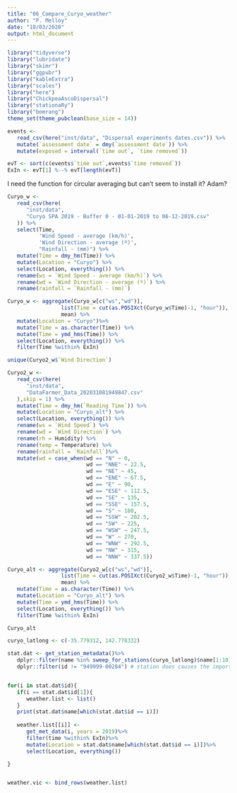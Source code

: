 ```yaml
---
title: "06_Compare_Curyo_weather"
author: "P. Melloy"
date: "10/03/2020"
output: html_document
---
```


```r
library("tidyverse")
library("lubridate")
library("skimr")
library("ggpubr")
library("kableExtra")
library("scales")
library("here")
library("ChickpeaAscoDispersal")
library("stationaRy")
library("bomrang")
theme_set(theme_pubclean(base_size = 14))
```


```r
events <-
   read_csv(here("inst/data", "Dispersal experiments dates.csv")) %>%
   mutate(`assessment date` = dmy(`assessment date`)) %>%
   mutate(exposed = interval(`time out`, `time removed`))

evT <- sort(c(events$`time out`,events$`time removed`))
ExIn <- evT[1] %--% evT[length(evT)]
```

I need the function for circular averaging but can't seem to install it? Adam?

```r
Curyo_w <-
   read_csv(here(
      "inst/data",
      "Curyo SPA 2019 - Buffer 0 - 01-01-2019 to 06-12-2019.csv"
   )) %>%
   select(Time,
          'Wind Speed - average (km/h)',
          'Wind Direction - average (º)',
          "Rainfall - (mm)") %>%
   mutate(Time = dmy_hm(Time)) %>%
   mutate(Location = "Curyo") %>%
   select(Location, everything()) %>%
   rename(ws = `Wind Speed - average (km/h)`) %>%
   rename(wd = `Wind Direction - average (º)`) %>%
   rename(rainfall = `Rainfall - (mm)`)

Curyo_w <- aggregate(Curyo_w[c("ws","wd")], 
                 list(Time = cut(as.POSIXct(Curyo_w$Time)-1, "hour")),
                 mean) %>%
   mutate(Location = "Curyo")%>%
   mutate(Time = as.character(Time)) %>%
   mutate(Time = ymd_hms(Time)) %>%
   select(Location, everything()) %>%
   filter(Time %within% ExIn)

unique(Curyo2_w$`Wind Direction`)
```
```r
Curyo2_w <-
   read_csv(here(
      "inst/data",
      "DataFarmer_Data_202031081949847.csv"
   ),skip = 1) %>%
   mutate(Time = dmy_hm(`Reading Time`)) %>%
   mutate(Location = "Curyo_alt") %>%
   select(Location, everything()) %>%
   rename(ws = `Wind Speed`) %>%
   rename(wd = `Wind Direction`) %>%
   rename(rh = Humidity) %>%
   rename(temp = Temperature) %>%
   rename(rainfall = `Rainfall`)%>%
   mutate(wd = case_when(wd == "N" ~ 0,
                         wd == "NNE" ~ 22.5,
                         wd == "NE" ~ 45,
                         wd == "ENE" ~ 67.5,
                         wd == "E" ~ 90,
                         wd == "ESE" ~ 112.5,
                         wd == "SE" ~ 135,
                         wd == "SSE" ~ 157.5,
                         wd == "S" ~ 180,
                         wd == "SSW" ~ 202.5,
                         wd == "SW" ~ 225,
                         wd == "WSW" ~ 247.5,
                         wd == "W" ~ 270,
                         wd == "WNW" ~ 292.5,
                         wd == "NW" ~ 315,
                         wd == "NNW" ~ 337.5))

Curyo_alt <- aggregate(Curyo2_w[c("ws","wd")], 
                 list(Time = cut(as.POSIXct(Curyo2_w$Time)-1, "hour")),
                 mean) %>%
   mutate(Time = as.character(Time)) %>%
   mutate(Location = "Curyo_alt") %>%
   mutate(Time = ymd_hms(Time)) %>%
   select(Location, everything()) %>%
   filter(Time %within% ExIn)

Curyo_alt
```





```r
curyo_latlong <- c(-35.779312, 142.778332)

stat.dat <- get_station_metadata()%>%
   dplyr::filter(name %in% sweep_for_stations(curyo_latlong)$name[1:10]) %>%
   dplyr::filter(id != "949999-00284") # station does causes the import to fail


for(i in stat.dat$id){
   if(i == stat.dat$id[1]){
      weather.list <- list()
   }
   print(stat.dat$name[which(stat.dat$id == i)])
   
   weather.list[[i]] <-
      get_met_data(i, years = 2019)%>%
      filter(time %within% ExIn)%>%
      mutate(Location = stat.dat$name[which(stat.dat$id == i)])%>%
      select(Location, everything())

}


weather.vic <- bind_rows(weather.list)

```

```r



```

